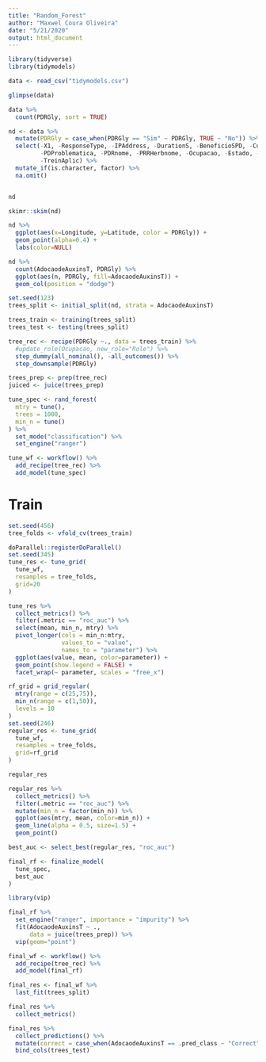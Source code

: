 ```yaml
---
title: "Random_Forest"
author: "Maxwel Coura Oliveira"
date: "5/21/2020"
output: html_document
---
```


```r
library(tidyverse)
library(tidymodels)
```



```r
data <- read_csv("tidymodels.csv")
```

```r
glimpse(data)
```

```r
data %>% 
  count(PDRGly, sort = TRUE)
```

```r
nd <- data %>% 
  mutate(PDRGly = case_when(PDRGly == "Sim" ~ PDRGly, TRUE ~ "No")) %>% 
  select(-X1, -ResponseType, -IPAddress, -DurationS, -BeneficioSPD, -CulturadeCobertura, 
         -PDProblematica, -PDRnome, -PRRHerbnome, -Ocupacao, -Estado, -Regiao, -RespAplic,
         -TreinAplic) %>% 
  mutate_if(is.character, factor) %>% 
  na.omit()


nd
```

```r
skimr::skim(nd)
```


```r
nd %>% 
  ggplot(aes(x=Longitude, y=Latitude, color = PDRGly)) +
  geom_point(alpha=0.4) +
  labs(color=NULL)
```

```r
nd %>% 
  count(AdocaodeAuxinsT, PDRGly) %>% 
  ggplot(aes(n, PDRGly, fill=AdocaodeAuxinsT)) +
  geom_col(position = "dodge")
```


```r
set.seed(123)
trees_split <- initial_split(nd, strata = AdocaodeAuxinsT)

trees_train <- training(trees_split)
trees_test <- testing(trees_split)
```


```r
tree_rec <- recipe(PDRGly ~., data = trees_train) %>% 
  #update_role(Ocupacao, new_role="Role") %>% 
  step_dummy(all_nominal(), -all_outcomes()) %>% 
  step_downsample(PDRGly)

trees_prep <- prep(tree_rec) 
juiced <- juice(trees_prep)
```


```r
tune_spec <- rand_forest(
  mtry = tune(),
  trees = 1000,
  min_n = tune()
) %>% 
  set_mode("classification") %>% 
  set_engine("ranger")
```

```r
tune_wf <- workflow() %>% 
  add_recipe(tree_rec) %>% 
  add_model(tune_spec)
```

# Train

```r
set.seed(456)
tree_folds <- vfold_cv(trees_train)

doParallel::registerDoParallel()
set.seed(345)
tune_res <- tune_grid(
  tune_wf,
  resamples = tree_folds,
  grid=20
)
```



```r
tune_res %>% 
  collect_metrics() %>% 
  filter(.metric == "roc_auc") %>% 
  select(mean, min_n, mtry) %>% 
  pivot_longer(cols = min_n:mtry, 
               values_to = "value",
               names_to = "parameter") %>% 
  ggplot(aes(value, mean, color=parameter)) +
  geom_point(show.legend = FALSE) + 
  facet_wrap(~ parameter, scales = "free_x")
```

```r
rf_grid = grid_regular(
  mtry(range = c(25,75)),
  min_n(range = c(1,50)),
  levels = 10
)
set.seed(246)
regular_res <- tune_grid(
  tune_wf,
  resamples = tree_folds,
  grid=rf_grid
)

regular_res 
```



```r
regular_res %>% 
  collect_metrics() %>% 
  filter(.metric == "roc_auc") %>% 
  mutate(min_n = factor(min_n)) %>% 
  ggplot(aes(mtry, mean, color=min_n)) +
  geom_line(alpha = 0.5, size=1.5) +
  geom_point()
```


```r
best_auc <- select_best(regular_res, "roc_auc")

final_rf <- finalize_model(
  tune_spec,
  best_auc
)
```

```r
library(vip)

final_rf %>% 
  set_engine("ranger", importance = "impurity") %>% 
  fit(AdocaodeAuxinsT ~ ., 
      data = juice(trees_prep)) %>% 
  vip(geom="point") 
```


```r
final_wf <- workflow() %>% 
  add_recipe(tree_rec) %>% 
  add_model(final_rf)

final_res <- final_wf %>% 
  last_fit(trees_split)

final_res %>% 
  collect_metrics()
```

```r
final_res %>% 
  collect_predictions() %>% 
  mutate(correct = case_when(AdocaodeAuxinsT == .pred_class ~ "Correct", TRUE ~ "Incorrect")) %>% 
  bind_cols(trees_test)
```













